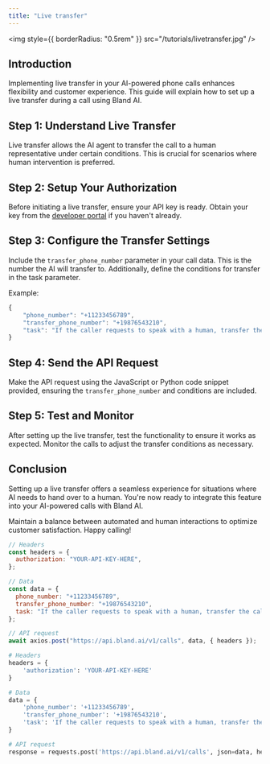 ```yaml
---
title: "Live transfer"
---
```


<img style={{ borderRadius: "0.5rem" }} src="/tutorials/livetransfer.jpg" />

## Introduction

Implementing live transfer in your AI-powered phone calls enhances flexibility and customer experience. This guide will explain how to set up a live transfer during a call using Bland AI.

## Step 1: Understand Live Transfer

Live transfer allows the AI agent to transfer the call to a human representative under certain conditions. This is crucial for scenarios where human intervention is preferred.

## Step 2: Setup Your Authorization

Before initiating a live transfer, ensure your API key is ready. Obtain your key from the [developer portal](https://app.bland.ai) if you haven't already.

## Step 3: Configure the Transfer Settings

Include the `transfer_phone_number` parameter in your call data. This is the number the AI will transfer to. Additionally, define the conditions for transfer in the task parameter.

Example:

```javascript
{
    "phone_number": "+11233456789",
    "transfer_phone_number": "+19876543210",
    "task": "If the caller requests to speak with a human, transfer the call to the representative."
}
```

## Step 4: Send the API Request

Make the API request using the JavaScript or Python code snippet provided, ensuring the `transfer_phone_number` and conditions are included.

## Step 5: Test and Monitor

After setting up the live transfer, test the functionality to ensure it works as expected. Monitor the calls to adjust the transfer conditions as necessary.

## Conclusion

Setting up a live transfer offers a seamless experience for situations where AI needs to hand over to a human. You're now ready to integrate this feature into your AI-powered calls with Bland AI.

Maintain a balance between automated and human interactions to optimize customer satisfaction. Happy calling!

<RequestExample>

```javascript LiveTransfer.js
// Headers
const headers = {
  authorization: "YOUR-API-KEY-HERE",
};

// Data
const data = {
  phone_number: "+11233456789",
  transfer_phone_number: "+19876543210",
  task: "If the caller requests to speak with a human, transfer the call to the representative.",
};

// API request
await axios.post("https://api.bland.ai/v1/calls", data, { headers });
```

```python LiveTransfer.py
# Headers
headers = {
    'authorization': 'YOUR-API-KEY-HERE'
}

# Data
data = {
    'phone_number': '+11233456789',
    'transfer_phone_number': '+19876543210',
    'task': 'If the caller requests to speak with a human, transfer the call to the representative.'
}

# API request
response = requests.post('https://api.bland.ai/v1/calls', json=data, headers=headers)
```

</RequestExample>
